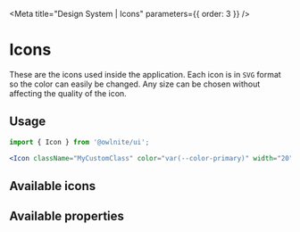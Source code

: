 


<Meta title="Design System | Icons" parameters={{ order: 3 }} />

# Icons

These are the icons used inside the application.
Each icon is in `SVG` format so the color can easily be changed.
Any size can be chosen without affecting the quality of the icon.

## Usage

```jsx
import { Icon } from '@owlnite/ui';

<Icon className="MyCustomClass" color="var(--color-primary)" width="20" height="16" />;
```

## Available icons

<Preview>
  <Icons />
</Preview>

## Available properties

<Props of={IconTemplate} />
